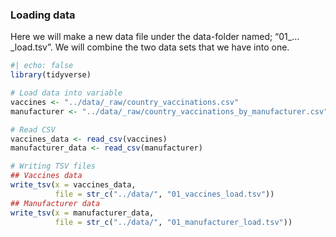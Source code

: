 ### Loading data

Here we will make a new data file under the data-folder named; "01\_...\_load.tsv". We will combine the two data sets that we have into one.

```r
#| echo: false
library(tidyverse)

# Load data into variable
vaccines <- "../data/_raw/country_vaccinations.csv"
manufacturer <- "../data/_raw/country_vaccinations_by_manufacturer.csv"

# Read CSV 
vaccines_data <- read_csv(vaccines)
manufacturer_data <- read_csv(manufacturer)

# Writing TSV files
## Vaccines data
write_tsv(x = vaccines_data,
          file = str_c("../data/", "01_vaccines_load.tsv"))
## Manufacturer data 
write_tsv(x = manufacturer_data,
          file = str_c("../data/", "01_manufacturer_load.tsv"))
```
